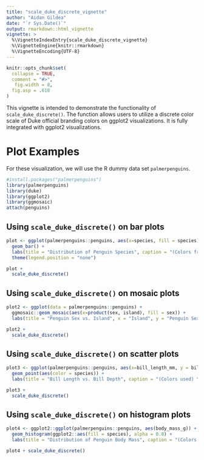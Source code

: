 ```yaml
---
title: "scale_duke_discrete_vignette"
author: "Aidan Gildea"
date: "`r Sys.Date()`"
output: rmarkdown::html_vignette
vignette: >
  %\VignetteIndexEntry{scale_duke_discrete_vignette}
  %\VignetteEngine{knitr::rmarkdown}
  %\VignetteEncoding{UTF-8}
---
```


```r
knitr::opts_chunk$set(
  collapse = TRUE,
  comment = "#>",
   fig.width = 8,
  fig.asp = .618
)
```

This vignette is intended to demonstrate the functionality of `scale_duke_discrete()`. The function allows users to utilize a discrete color scale of Duke official branding colors on ggplot2 visualizations. It is fully integrated with ggplot2 visualizations.

# Plot Examples

For these visualization, we will use the R dummy data set `palmerpenguins`.

```r
#install.packages("palmerpenguins")
library(palmerpenguins)
library(duke)
library(ggplot2)
library(ggmosaic)
attach(penguins)
```

## Using `scale_duke_discrete()` on bar plots

```r
plot <- ggplot(palmerpenguins::penguins, aes(x=species, fill = species)) +
  geom_bar() +
  labs(title = "Distribution of Penguin Species", caption = "(Colors from left to right) \n Duke Royal Blue, Duke Navy Blue, Copper", x = "Species", y = "Count") +
  theme(legend.position = "none")

plot +
  scale_duke_discrete()
```

## Using `scale_duke_discrete()` on mosaic plots 

```r
plot2 <- ggplot(data = palmerpenguins::penguins) +
  ggmosaic::geom_mosaic(aes(x=product(sex, island), fill = sex)) +
  labs(title = "Penguin Sex vs. Island", x = "Island", y = "Penguin Sex", caption = "(Color from top to bottom) \n Granite, Duke Navy Blue, Duke Royal Blue")

plot2 +
  scale_duke_discrete()
```
## Using `scale_duke_discrete()` on scatter plots 

```r
plot3 <- ggplot(palmerpenguins::penguins, aes(x=bill_length_mm, y = bill_depth_mm)) +
  geom_point(aes(color = species)) +
  labs(title = "Bill Length vs. Bill Depth", caption = "(Colors used) \n Duke Royal Blue, Duke Navy Blue, Copper", x = "Bill Length (mm)", y = "Bill Depth (mm)")

plot3 + 
  scale_duke_discrete()
```
## Using `scale_duke_discrete()` on histogram plots 

```r
plot4 <- ggplot2::ggplot(palmerpenguins::penguins, aes(body_mass_g)) +
  geom_histogram(ggplot2::aes(fill = species), alpha = 0.8) +
  labs(title = "Distribution of Penguin Body Mass", caption = "(Colors used) \n Duke Royal Blue, Duke Navy Blue, Copper", x = "Body Mass (g)", y = "Count")

plot4 + scale_duke_discrete()
```

